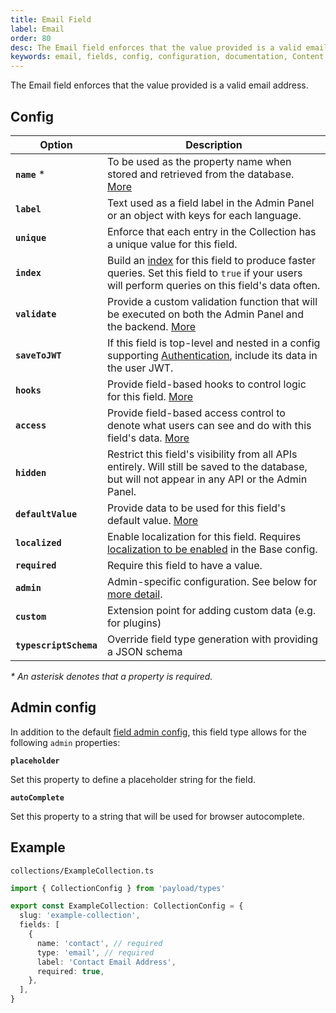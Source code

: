 ```yaml
---
title: Email Field
label: Email
order: 80
desc: The Email field enforces that the value provided is a valid email address. Learn how to use Email fields, see examples and options.
keywords: email, fields, config, configuration, documentation, Content Management System, cms, headless, javascript, node, react, nextjs
---
```


<Banner>The Email field enforces that the value provided is a valid email address.</Banner>

<LightDarkImage
  srcLight="https://payloadcms.com/images/docs/fields/email.png"
  srcDark="https://payloadcms.com/images/docs/fields/email-dark.png"
  alt="Shows an Email field in the Payload Admin Panel"
  caption="Admin Panel screenshot of an Email field"
/>

## Config

| Option                 | Description                                                                                                                                                                 |
| ---------------------- | --------------------------------------------------------------------------------------------------------------------------------------------------------------------------- |
| **`name`** \*          | To be used as the property name when stored and retrieved from the database. [More](/docs/fields/overview#field-names)                                                      |
| **`label`**            | Text used as a field label in the Admin Panel or an object with keys for each language.                                                                                     |
| **`unique`**           | Enforce that each entry in the Collection has a unique value for this field.                                                                                                |
| **`index`**            | Build an [index](/docs/database/overview) for this field to produce faster queries. Set this field to `true` if your users will perform queries on this field's data often. |
| **`validate`**         | Provide a custom validation function that will be executed on both the Admin Panel and the backend. [More](/docs/fields/overview#validation)                                |
| **`saveToJWT`**        | If this field is top-level and nested in a config supporting [Authentication](/docs/authentication/config), include its data in the user JWT.                               |
| **`hooks`**            | Provide field-based hooks to control logic for this field. [More](/docs/fields/overview#field-level-hooks)                                                                  |
| **`access`**           | Provide field-based access control to denote what users can see and do with this field's data. [More](/docs/fields/overview#field-level-access-control)                     |
| **`hidden`**           | Restrict this field's visibility from all APIs entirely. Will still be saved to the database, but will not appear in any API or the Admin Panel.                            |
| **`defaultValue`**     | Provide data to be used for this field's default value. [More](/docs/fields/overview#default-values)                                                                        |
| **`localized`**        | Enable localization for this field. Requires [localization to be enabled](/docs/configuration/localization) in the Base config.                                             |
| **`required`**         | Require this field to have a value.                                                                                                                                         |
| **`admin`**            | Admin-specific configuration. See below for [more detail](#admin-config).                                                                                                   |
| **`custom`**           | Extension point for adding custom data (e.g. for plugins)                                                                                                                   |
| **`typescriptSchema`** | Override field type generation with providing a JSON schema                                                                                                                 |

_\* An asterisk denotes that a property is required._

## Admin config

In addition to the default [field admin config](/docs/fields/overview#admin-config), this field type allows for the following `admin` properties:

**`placeholder`**

Set this property to define a placeholder string for the field.

**`autoComplete`**

Set this property to a string that will be used for browser autocomplete.

## Example

`collections/ExampleCollection.ts`

```ts
import { CollectionConfig } from 'payload/types'

export const ExampleCollection: CollectionConfig = {
  slug: 'example-collection',
  fields: [
    {
      name: 'contact', // required
      type: 'email', // required
      label: 'Contact Email Address',
      required: true,
    },
  ],
}
```
